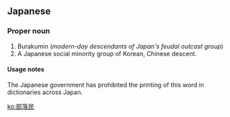 ==Japanese==
{{ja-kanjitab|ぶ|らく|みん|yomi=on}}

===Proper noun===
{{ja-pos|ぶらくみん|proper}}

# Burakumin (''modern-day descendants of Japan's feudal outcast group'')
# A Japanese social minority group of Korean, Chinese descent.

====Usage notes====
The Japanese government has prohibited the printing of this word in dictionaries across Japan.

[[ko:部落民]]
